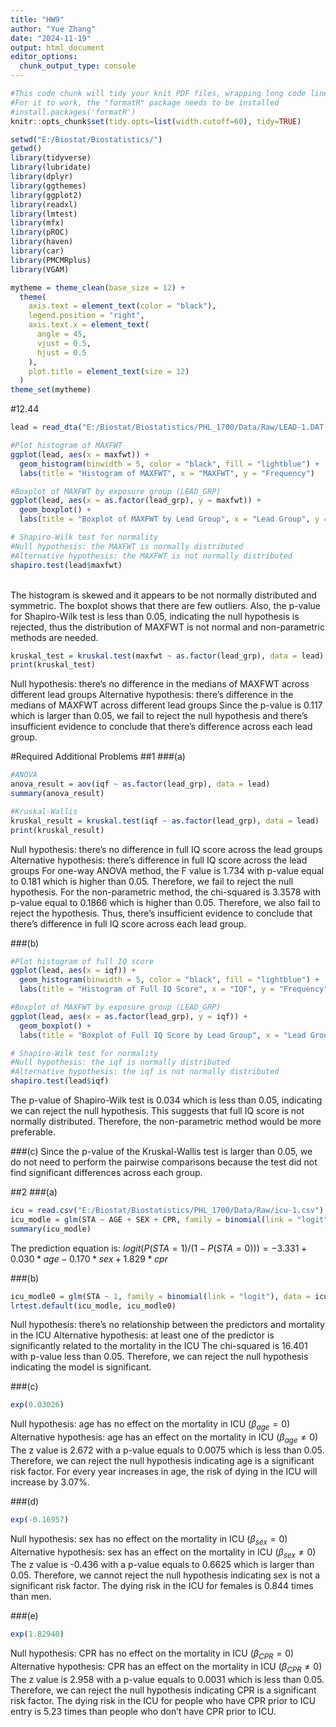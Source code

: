 ```yaml
---
title: "HW9"
author: "Yue Zhang"
date: "2024-11-19"
output: html_document
editor_options: 
  chunk_output_type: console
---
```


```r
#This code chunk will tidy your knit PDF files, wrapping long code lines
#For it to work, the "formatR" package needs to be installed
#install.packages('formatR')
knitr::opts_chunk$set(tidy.opts=list(width.cutoff=60), tidy=TRUE)
```

```r
setwd("E:/Biostat/Biostatistics/")
getwd()
library(tidyverse)
library(lubridate)
library(dplyr)
library(ggthemes)
library(ggplot2)
library(readxl)
library(lmtest)
library(mfx)
library(pROC)
library(haven)
library(car)
library(PMCMRplus)
library(VGAM)

mytheme = theme_clean(base_size = 12) +
  theme(
    axis.text = element_text(color = "black"),
    legend.position = "right",
    axis.text.x = element_text(
      angle = 45,
      vjust = 0.5,
      hjust = 0.5
    ),
    plot.title = element_text(size = 12)
  )
theme_set(mytheme)
```

#12.44
```r
lead = read_dta("E:/Biostat/Biostatistics/PHL_1700/Data/Raw/LEAD-1.DAT.dta")

#Plot histogram of MAXFWT
ggplot(lead, aes(x = maxfwt)) +
  geom_histogram(binwidth = 5, color = "black", fill = "lightblue") +
  labs(title = "Histogram of MAXFWT", x = "MAXFWT", y = "Frequency")

#Boxplot of MAXFWT by exposure group (LEAD_GRP)
ggplot(lead, aes(x = as.factor(lead_grp), y = maxfwt)) +
  geom_boxplot() +
  labs(title = "Boxplot of MAXFWT by Lead Group", x = "Lead Group", y = "MAXFWT")

# Shapiro-Wilk test for normality
#Null hypothesis: the MAXFWT is normally distributed
#Alternative hypothesis: the MAXFWT is not normally distributed
shapiro.test(lead$maxfwt)
```
<br>
The histogram is skewed and it appears to be not normally distributed and symmetric. The boxplot shows that there are few outliers. Also, the p-value for Shapiro-Wilk test is less than 0.05, indicating the null hypothesis is rejected, thus the distribution of MAXFWT is not normal and non-parametric methods are needed.

```r
kruskal_test = kruskal.test(maxfwt ~ as.factor(lead_grp), data = lead)
print(kruskal_test)
```
Null hypothesis: there's no difference in the medians of MAXFWT across different lead groups
Alternative hypothesis: there's difference in the medians of MAXFWT across different lead groups
Since the p-value is 0.117 which is larger than 0.05, we fail to reject the null hypothesis and there's insufficient evidence to conclude that there's difference across each lead group. 

#Required Additional Problems
##1
###(a)
```r
#ANOVA
anova_result = aov(iqf ~ as.factor(lead_grp), data = lead)
summary(anova_result)

#Kruskal-Wallis
kruskal_result = kruskal.test(iqf ~ as.factor(lead_grp), data = lead)
print(kruskal_result)
```
Null hypothesis: there's no difference in full IQ score across the lead groups
Alternative hypothesis: there's difference in full IQ score across the lead groups
For one-way ANOVA method, the F value is 1.734 with p-value equal to 0.181 which is higher than 0.05. Therefore, we fail to reject the null hypothesis.
For the non-parametric method, the chi-squared is 3.3578 with p-value equal to 0.1866 which is higher than 0.05. Therefore, we also fail to reject the hypothesis. Thus, there's insufficient evidence to conclude that there's difference in full IQ score across each lead group. 

###(b)
```r
#Plot histogram of full IQ score
ggplot(lead, aes(x = iqf)) +
  geom_histogram(binwidth = 5, color = "black", fill = "lightblue") +
  labs(title = "Histogram of Full IQ Score", x = "IQF", y = "Frequency")

#Boxplot of MAXFWT by exposure group (LEAD_GRP)
ggplot(lead, aes(x = as.factor(lead_grp), y = iqf)) +
  geom_boxplot() +
  labs(title = "Boxplot of Full IQ Score by Lead Group", x = "Lead Group", y = "IQF")

# Shapiro-Wilk test for normality
#Null hypothesis: the iqf is normally distributed
#Alternative hypothesis: the iqf is not normally distributed
shapiro.test(lead$iqf)
```
The p-value of Shapiro-Wilk test is 0.034 which is less than 0.05, indicating we can reject the null hypothesis. This suggests that full IQ score is not normally distributed. Therefore, the non-parametric method would be more preferable.

###(c)
Since the p-value of the Kruskal-Wallis test is larger than 0.05, we do not need to perform the pairwise comparisons because the test did not find significant differences across each group.

##2
###(a)
```r
icu = read.csv("E:/Biostat/Biostatistics/PHL_1700/Data/Raw/icu-1.csv")
icu_modle = glm(STA ~ AGE + SEX + CPR, family = binomial(link = "logit"), data = icu)
summary(icu_modle)
```
The prediction equation is: $logit(P(STA = 1)/(1- P(STA = 0))) = -3.331 + 0.030 *age - 0.170 * sex + 1.829*cpr$

###(b)
```r
icu_modle0 = glm(STA ~ 1, family = binomial(link = "logit"), data = icu)
lrtest.default(icu_modle, icu_modle0)
```
Null hypothesis: there's no relationship between the predictors and mortality in the ICU
Alternative hypothesis: at least one of the predictor is significantly related to the mortality in the ICU
The chi-squared is 16.401 with p-value less than 0.05. Therefore, we can reject the null hypothesis indicating the model is significant.

###(c)
```r
exp(0.03026)
```
Null hypothesis: age has no effect on the mortality in ICU ($\beta_{age} = 0$)
Alternative hypothesis: age has an effect on the mortality in ICU ($\beta_{age} \neq 0$)
The z value is 2.672 with a p-value equals to 0.0075 which is less than 0.05. Therefore, we can reject the null hypothesis indicating age is a significant risk factor. For every year increases in age, the risk of dying in the ICU will increase by 3.07%.

###(d)
```r
exp(-0.16957)
```
Null hypothesis: sex has no effect on the mortality in ICU ($\beta_{sex} = 0$)
Alternative hypothesis: sex has an effect on the mortality in ICU ($\beta_{sex} \neq 0$)
The z value is -0.436 with a p-value equals to 0.6625 which is larger than 0.05. Therefore, we cannot reject the null hypothesis indicating sex is not a significant risk factor. The dying risk in the ICU for females is 0.844 times than men.

###(e)
```r
exp(1.82940)
```
Null hypothesis: CPR has no effect on the mortality in ICU ($\beta_{CPR} = 0$)
Alternative hypothesis: CPR has an effect on the mortality in ICU ($\beta_{CPR} \neq 0$)
The z value is 2.958 with a p-value equals to 0.0031 which is less than 0.05. Therefore, we can reject the null hypothesis indicating CPR is a significant risk factor. The dying risk in the ICU for people who have CPR prior to ICU entry is 5.23 times than people who don't have CPR prior to ICU.
